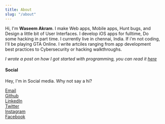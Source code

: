 ```yaml
---
title: About
slug: "/about"
---
```


Hi,
I'm  __Waseem Akram__. I make Web apps, Mobile apps, Hunt bugs, and Design a little bit of User Interfaces. 
I develop iOS apps for fulltime, Do some hacking in part time. I currently live in chennai, India. If i'm not coding, I'll be playing GTA Online.
I write artciles ranging from app development best practices to Cybersecurity or hacking walkthroughs.

*I wrote a post on how I got started with programming, you can read it [here](/blog/how-it-all-started)*

#### Social

Hey, I'm in Social media. Why not say a hi?

[Email](mailto:hello@n0nu11.tech) <br/>
[Github](https://github.com/devwaseem) <br/>
[LinkedIn](https://www.linkedin.com/in/devwaseem/)<br/>
[Twitter](https://twitter.com/iamwaseem99)<br/>
[Instagram](https://www.instagram.com/dvlp.er/)<br/>
[Facebook](https://www.facebook.com/dvlprwaseem)<br/>